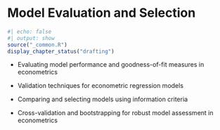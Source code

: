 # Model Evaluation and Selection

```r
#| echo: false
#| output: show
source("_common.R")
display_chapter_status("drafting")
```

```{=latex}
\begin{objectives}{In this chapter, you will learn to}
\begin{itemize}

\item{Evaluating model performance and goodness-of-fit measures in econometrics}

\item{Validation techniques for econometric regression models}

\item{Comparing and selecting models using information criteria}

\item{Cross-validation and bootstrapping for robust model assessment in econometrics}

\end{itemize}

\end{objectives}
```
-   Evaluating model performance and goodness-of-fit measures in econometrics

-   Validation techniques for econometric regression models

-   Comparing and selecting models using information criteria

-   Cross-validation and bootstrapping for robust model assessment in econometrics
